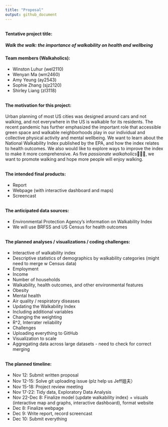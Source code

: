 ```yaml
---
title: "Proposal"
output: github_document
---
```



##

#### Tentative project title: 
##### Walk the walk: the importance of walkability on health and wellbeing 

#### Team members (Walkaholics): 

* Winston Luhur (wel2110)
* Wenyan Ma (wm2460)
* Amy Yeung (ay2543) 
* Sophie Zhang (sjz2120)
* Shirley Liang (zl3118)

##

#### The motivation for this project:
Urban planning of most US cities was designed around cars and not walking, and not everywhere in the US is walkable for its residents. The recent pandemic has further emphasized the important role that accessible green space and walkable neighborhoods play in our individual and collective physical activity and mental wellbeing. We want to learn about the National Walkability Index published by the EPA, and how the index relates to health outcomes. We also would like to explore ways to improve the index to make it more comprehensive. As five *passionate walkaholics*🚶🏻‍♂️, we want to promote walking and hope more people will enjoy walking. 


##

#### The intended final products:

* Report
* Webpage (with interactive dashboard and maps)
* Screencast


##

#### The anticipated data sources: 
* Environmental Protection Agency's information on Walkability Index
* We will use BRFSS and US Census for health outcomes


##

#### The planned analyses / visualizations / coding challenges: 

* Interactive of walkability index
* Descriptive statistics of demographics by walkability categories (might need to merge w Census data)
- Employment
- Income 
- Number of households
* Walkability, health outcomes, and other environmental features
- Obesity 
- Mental health 
- Air quality / respiratory diseases
* Updating the Walkability Index
- Including additional variables
- Changing the weighting
- R^2,  Interrater reliability
* Challenges
- Uploading everything to GitHub
- Visualization to scale 
- Aggregating data across large datasets - need to check for correct merging


##

#### The planned timeline:

* Nov 12: Submit written proposal
* Nov 12-15: Solve git uploading issue (plz help us Jeff姐夫）
* Nov 15-18: Project review meeting
* Nov 17-22: Tidy data, Exploratory Data Analysis
* Nov 22-Dec 8: Finalize model (update walkability index) + visuals (interactive map and graphs, interactive dashboard), format website 
* Dec 8: Finalize webpage 
* Dec 9: Write report, record screencast
* Dec 10: Submit everything
